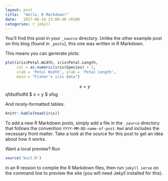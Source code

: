 ```yaml
---
layout: post
title:  "Hello, R Markdown!"
date:   2017-06-16 23:00:40 +0100
categories: r jekyll
---
```


You’ll find this post in your `_source` directory. Unlike the other example post on this blog (found in `_posts`), this one was written in R Markdown.

This means you can generate plots:

```r
plot(iris$Petal.Width, iris$Petal.Length,
     col = as.numeric(iris$Species) + 1,
     xlab = 'Petal Width', ylab = 'Petal Length',
     main = "Fisher's iris data")
```
$$ x = y $$
qfdsdfsdfd $ x = y $  sfsg

And nicely-formatted tables:

```r
knitr::kable(head(iris))
```

To add a new R Markdown posts, simply add a file in the `_source` directory that follows the convention `YYYY-MM-DD-name-of-post.Rmd` and includes the necessary front matter. Take a look at the source for this post to get an idea about how it works.

Want a local preview? Run
```r
source('knit.R')
```
in an R ression to compile the R Markdown files, then run `jekyll serve` on the command line to preview the site (you will need Jekyll installed for this).
